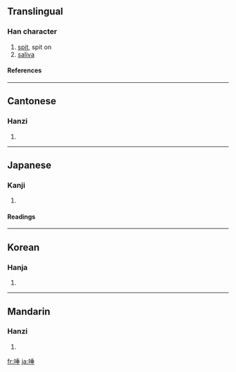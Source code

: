 ==Translingual==
===Han character===
{{Han char|rn=30|rad=口|as=08|sn=11|four=6201<sub>4</sub>|canj=口竹十一 (RHJM)}}
# [[spit]], spit on
# [[saliva]]
====References====
{{Han ref|kx=0194.140|dkj=03785|dj=0414.200|hdz=10641.140|uh=553E|ud=21822|bh=B3E8|bd=46056}}
----
==Cantonese==
===Hanzi===
{{yue-hanzi|jyut=|y=teu3, to3 tou3}}
# {{defn|Cantonese}}
----
==Japanese==
===Kanji===
{{ja-kanji|grade=|rs=口08}}
# {{defn|Japanese}} 
====Readings====
{{ja-readings|on=[[だ]] (da)|kun=[[つば]] (tsuba)}}
----
==Korean==
===Hanja===
{{ko-hanja|hangeul=타|rv=ta|mr=t'a}}
# {{defn|Korean}}
----
==Mandarin==
===Hanzi===
{{cmn-hanzi|pin=[[tuò]] ([[tuo4]])|wg=t'o<sup>4</sup>}}
# {{defn|Mandarin}}

[[fr:唾]]
[[ja:唾]]